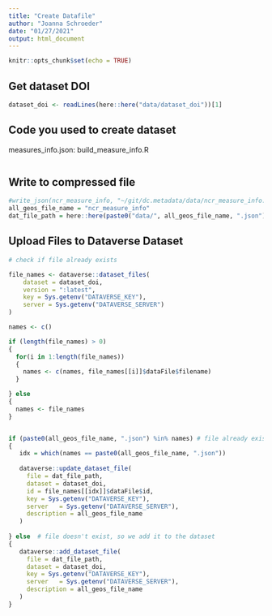 ```yaml
---
title: "Create Datafile"
author: "Joanna Schroeder"
date: "01/27/2021"
output: html_document
---
```


```r
knitr::opts_chunk$set(echo = TRUE)
```

## Get dataset DOI

```r
dataset_doi <- readLines(here::here("data/dataset_doi"))[1]
```

## Code you used to create dataset

measures_info.json: build_measure_info.R

```r
```

## Write to compressed file

```r
#write_json(ncr_measure_info, "~/git/dc.metadata/data/ncr_measure_info.json")
all_geos_file_name = "ncr_measure_info"
dat_file_path = here::here(paste0("data/", all_geos_file_name, ".json"))
```

## Upload Files to Dataverse Dataset

```r
# check if file already exists

file_names <- dataverse::dataset_files(
    dataset = dataset_doi,
    version = ":latest",
    key = Sys.getenv("DATAVERSE_KEY"),
    server = Sys.getenv("DATAVERSE_SERVER")
)

names <- c()

if (length(file_names) > 0)
{
  for(i in 1:length(file_names))
  {
    names <- c(names, file_names[[i]]$dataFile$filename)
  }

} else
{
  names <- file_names
}


if (paste0(all_geos_file_name, ".json") %in% names) # file already exists, so we update it
{
   idx = which(names == paste0(all_geos_file_name, ".json"))
  
   dataverse::update_dataset_file(
     file = dat_file_path,
     dataset = dataset_doi,
     id = file_names[[idx]]$dataFile$id,
     key = Sys.getenv("DATAVERSE_KEY"),
     server   = Sys.getenv("DATAVERSE_SERVER"),
     description = all_geos_file_name
   )
   
} else  # file doesn't exist, so we add it to the dataset
{
   dataverse::add_dataset_file(
     file = dat_file_path,
     dataset = dataset_doi,
     key = Sys.getenv("DATAVERSE_KEY"),
     server   = Sys.getenv("DATAVERSE_SERVER"),
     description = all_geos_file_name
   )
}
```
